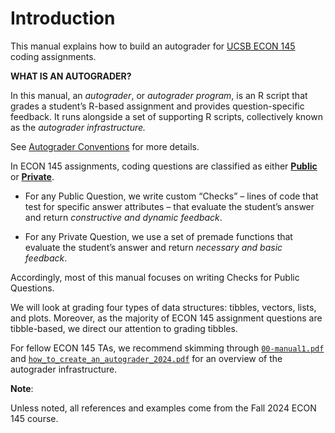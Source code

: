 # Introduction 

This manual explains how to build an autograder for [UCSB ECON 145](https://econ.ucsb.edu/programs/undergraduate/courses) coding assignments. 

:::: {.infobox .def data-latex="{magnifying_glass}"}

**WHAT IS AN AUTOGRADER?**

In this manual, an *autograder*, or *autograder program*, is an R script that grades a student's R-based assignment and provides question-specific feedback. It runs alongside a set of supporting R scripts, collectively known as the *autograder infrastructure.*

See [Autograder Conventions](#Autograder-Conventions) for more details.

::::

In ECON 145 assignments, coding questions are classified as either [**Public**](#Public-Questions) or [**Private**](#Private-Questions). 

-   For any Public Question, we write custom "Checks" -- lines of code that test for specific answer attributes -- that evaluate the student's answer and return *constructive and dynamic feedback*. 

-   For any Private Question, we use a set of premade functions that evaluate the student's answer and return *necessary and basic feedback*. 

Accordingly, most of this manual focuses on writing Checks for Public Questions. 

We will look at grading four types of data structures: tibbles, vectors, lists, and plots. Moreover, as the majority of ECON 145 assignment questions are tibble-based, we  direct our attention to grading tibbles. 

For fellow ECON 145 TAs, we recommend skimming through [`00-manual1.pdf`](#Resources) and [`how_to_create_an_autograder_2024.pdf`](#Resources) for an overview of the autograder infrastructure.

:::: {.infobox .note data-latex="{bell_note}"}

**Note**: 

Unless noted, all references and examples come from the Fall 2024 ECON 145 course. 

::::
